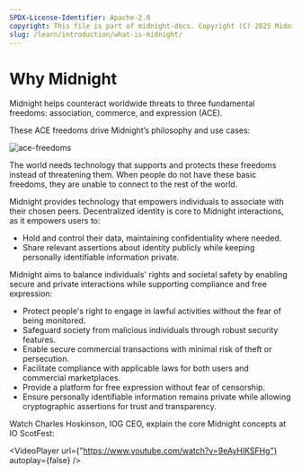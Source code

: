 ```yaml
---
SPDX-License-Identifier: Apache-2.0
copyright: This file is part of midnight-docs. Copyright (C) 2025 Midnight Foundation. Licensed under the Apache License, Version 2.0 (the "License"); You may not use this file except in compliance with the License. You may obtain a copy of the License at http://www.apache.org/licenses/LICENSE-2.0 Unless required by applicable law or agreed to in writing, software distributed under the License is distributed on an "AS IS" BASIS, WITHOUT WARRANTIES OR CONDITIONS OF ANY KIND, either express or implied. See the License for the specific language governing permissions and limitations under the License.
slug: /learn/introduction/what-is-midnight/
---
```


# Why Midnight

Midnight helps counteract worldwide threats to three fundamental freedoms: association, commerce, and expression (ACE).

These ACE freedoms drive Midnight’s philosophy and use cases:

![ace-freedoms](https://ucarecdn.com/247ccc92-9080-44f4-b966-a91e7925ce97/)

The world needs technology that supports and protects these freedoms instead of threatening them. When people do not have these basic freedoms, they are unable to connect to the rest of the world.
 
Midnight provides technology that empowers individuals to associate with their chosen peers. Decentralized identity is core to Midnight interactions, as it empowers users to:
 
* Hold and control their data, maintaining confidentiality where needed.
* Share relevant assertions about identity publicly while keeping personally identifiable information private.
 
 
Midnight aims to balance individuals' rights and societal safety by enabling secure and private interactions while supporting compliance and free expression:
 
* Protect people's right to engage in lawful activities without the fear of being monitored.
* Safeguard society from malicious individuals through robust security features.
* Enable secure commercial transactions with minimal risk of theft or persecution.
* Facilitate compliance with applicable laws for both users and commercial marketplaces.
* Provide a platform for free expression without fear of censorship.
* Ensure personally identifiable information remains private while allowing cryptographic assertions for trust and transparency.

Watch Charles Hoskinson, IOG CEO, explain the core Midnight concepts at IO ScotFest:


<VideoPlayer url={"https://www.youtube.com/watch?v=9eAyHlKSFHg"} autoplay={false} />

